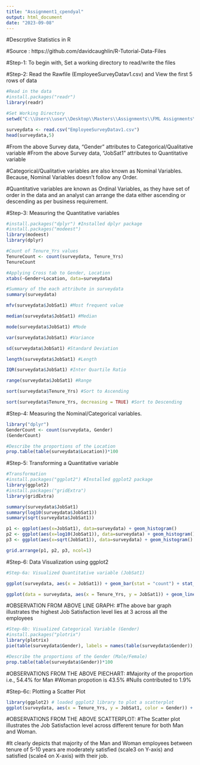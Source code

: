 ---
title: "Assignment1_cpendyal"
output: html_document
date: "2023-09-08"
---
#Descrptive Statistics in R

#Source : https://github.com/davidcaughlin/R-Tutorial-Data-Files

#Step-1: To begin with, Set a working directory to read/write the files

#Step-2: Read the Rawfile (EmployeeSurveyDatav1.csv) and View the first 5 rows of data

```{r}
#Read in the data
#install.packages("readr")
library(readr)

#Set Working Directory
setwd("C:\\Users\\user\\Desktop\\Masters\\Assignments\\FML Assignments\\FML Assignment 1")

surveydata <- read.csv("EmployeeSurveyDatav1.csv")
head(surveydata,5)
```

#From the above Survey data, "Gender" attributes to Categorical/Qualitative variable
#From the above Survey data, "JobSat1" attributes to Quantitative variable

#Categorical/Qualitative variables are also known as Nominal Variables. Because, Nominal Variables doesn't follow any Order.

#Quantitative variables are known as Ordinal Variables, as they have set of order in the data and an analyst can arrange the data either ascending or descending as per business requirement.

#Step-3: Measuring the Quantitative variables

```{r}
#install.packages("dplyr") #Installed dplyr package
#install.packages("modeest")
library(modeest)
library(dplyr)

#Count of Tenure_Yrs values
TenureCount <- count(surveydata, Tenure_Yrs) 
TenureCount

#Applying Cross tab to Gender, Location
xtabs(~Gender+Location, data=surveydata) 

#Summary of the each attribute in surveydata
summary(surveydata) 

mfv(surveydata$JobSat1) #Most frequent value

median(surveydata$JobSat1) #Median

mode(surveydata$JobSat1) #Mode

var(surveydata$JobSat1) #Variance

sd(surveydata$JobSat1) #Standard Deviation

length(surveydata$JobSat1) #Length

IQR(surveydata$JobSat1) #Inter Quartile Ratio

range(surveydata$JobSat1) #Range 

sort(surveydata$Tenure_Yrs) #Sort to Ascending

sort(surveydata$Tenure_Yrs, decreasing = TRUE) #Sort to Descending

```

#Step-4: Measuring the Nominal/Categorical variables.

```{r}
library("dplyr")
GenderCount <- count(surveydata, Gender)
(GenderCount)

#Describe the proportions of the Location
prop.table(table(surveydata$Location))*100
```

#Step-5: Transforming a Quantitative variable

```{r}
#Transformation
#install.packages("ggplot2") #Installed ggplot2 package
library(ggplot2)
#install.packages("gridExtra")
library(gridExtra)

summary(surveydata$JobSat1)
summary(log10(surveydata$JobSat1))
summary(sqrt(surveydata$JobSat1))

p1 <- ggplot(aes(x=JobSat1), data=surveydata) + geom_histogram()
p2 <- ggplot(aes(x=log10(JobSat1)), data=surveydata) + geom_histogram()
p3 <- ggplot(aes(x=sqrt(JobSat1)), data=surveydata) + geom_histogram()

grid.arrange(p1, p2, p3, ncol=1)

```

#Step-6: Data Visualization using ggplot2

```{r}
#Step-6a: Visualized Quantitative variable (JobSat1)

ggplot(surveydata, aes(x = JobSat1)) + geom_bar(stat = "count") + stat_count(geom = "text", aes(label = after_stat(count)), na.rm = TRUE)

ggplot(data = surveydata, aes(x = Tenure_Yrs, y = JobSat1)) + geom_line()

```

#OBSERVATION FROM ABOVE LINE GRAPH:
#The above bar graph illustrates the highest Job Satisfaction level lies at 3 across all the employees


```{r}
#Step-6b: Visualized Categorical Variable (Gender)
#install.packages("plotrix")
library(plotrix)
pie(table(surveydata$Gender), labels = names(table(surveydata$Gender)), col = rainbow(3))

```

```{r}
#Describe the proportions of the Gender (Male/Female)
prop.table(table(surveydata$Gender))*100
```

#OBSERVATIONS FROM THE ABOVE PIECHART:
#Majority of the proportion i.e., 54.4% for Man
#Woman propotion is 43.5%
#Nulls contributed to 1.9%


#Step-6c: Plotting a Scatter Plot
```{r}
library(ggplot2) # loaded ggplot2 library to plot a scatterplot
ggplot(surveydata, aes(x = Tenure_Yrs, y = JobSat1, color = Gender)) + geom_point()
```

#OBSERVATIONS FROM THE ABOVE SCATTERPLOT:
#The Scatter plot illustrates the Job Satisfaction level across different tenure for both Man and Woman.

#It clearly depicts that majority of the Man and Woman employees between tenure of 5-10 years are moderately satisfied (scale3 on Y-axis) and satisfied (scale4 on X-axis) with their job.

